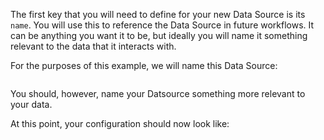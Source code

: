 The first key that you will need to define for your new Data Source is its `name`.  You will use this to reference the Data Source in future workflows.  It can be anything you want it to be, but ideally you will name it something relevant to the data that it interacts with.

For the purposes of this example, we will name this Data Source:

```python title="Python" name="version-0.18 datasource_configuration_name_key"
```

You should, however, name your Datsource something more relevant to your data.

At this point, your configuration should now look like:

```python title="Python" name="version-0.18 datasource_configuration_post_name_key"
```